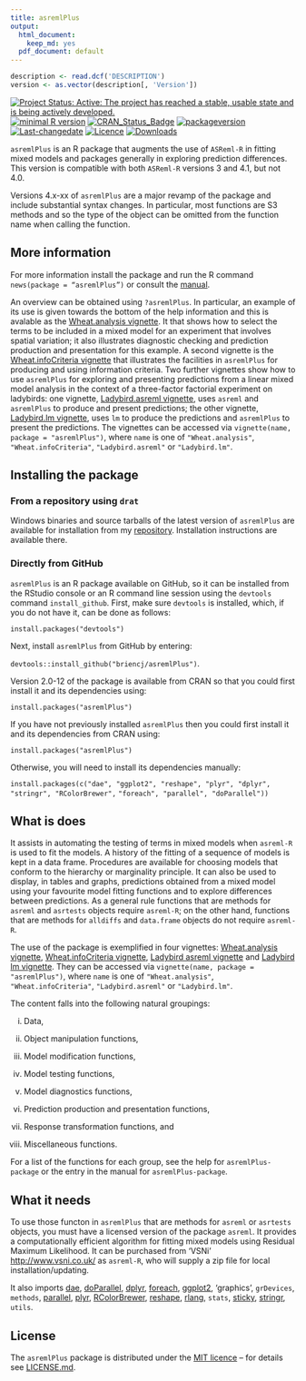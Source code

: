```yaml
---
title: asremlPlus
output:
  html_document:
    keep_md: yes
  pdf_document: default
---
```


```r
description <- read.dcf('DESCRIPTION')
version <- as.vector(description[, 'Version'])
```

[![Project Status: Active:  The project has reached a stable, usable state and is being actively developed.](http://www.repostatus.org/badges/latest/active.svg)](http://www.repostatus.org/#active)
[![minimal R version](https://img.shields.io/badge/R%3E%3D-2.10.0-6666ff.svg)](https://cran.r-project.org/)
[![CRAN_Status_Badge](http://www.r-pkg.org/badges/version/asremlPlus)](https://cran.r-project.org/package=asremlPlus)
[![packageversion](https://img.shields.io/badge/Package%20version-`r gsub('-', '--', version)`-orange.svg?style=flat-square)](/commits/master)
[![Last-changedate](https://img.shields.io/badge/last%20change-`r gsub('-', '--', Sys.Date())`-yellowgreen.svg)](/commits/master)
[![Licence](https://img.shields.io/github/license/mashape/apistatus.svg)](http://choosealicense.com/licenses/mit/)
[![Downloads](https://cranlogs.r-pkg.org/badges/last-week/asremlPlus)](commits/master)


`asremlPlus` is an R package that augments the use of `ASReml-R` in fitting mixed models and packages generally in exploring prediction differences. This version is compatible with both `ASReml-R` versions 3 and 4.1, but not 4.0.

Versions 4.x-xx of `asremlPlus` are a major revamp of the package and include substantial syntax changes. In particular, most functions are S3 methods and so the type of the object can be omitted from the function name when calling the function.  

## More information

For more information install the package and run the R command `news(package = “asremlPlus”)` or consult the [manual](./vignettes/asremlPlus-manual.pdf). 

An overview can be obtained using `?asremlPlus`. In particular, an example of its use is given towards the bottom of the help information and this is avalable as the [Wheat.analysis vignette](./vignettes/Wheat.analysis.pdf). It that shows how to select the terms to be included in a mixed model for an experiment that involves spatial variation; it also illustrates diagnostic checking and prediction production and presentation for this example. A second vignette is the [Wheat.infoCriteria vignette](./vignettes/Wheat.infoCriteria.pdf) that illustrates the facilities in `asremlPlus` for producing and using information criteria. Two further vignettes show how to use `asremlPlus` for exploring and presenting predictions from a linear mixed model analysis in the context of a three-factor factorial experiment on ladybirds: one vignette, [Ladybird.asreml vignette](./vignettes/Ladybird.asreml.pdf), uses `asreml` and `asremlPlus` to produce and present  predictions; the other vignette, [Ladybird.lm vignette](./vignettes/Ladybird.asreml.pdf), uses `lm` to produce the predictions and `asremlPlus` to present the predictions. The vignettes can be accessed via `vignette(name, package = "asremlPlus")`, where `name` is one of `"Wheat.analysis"`, `"Wheat.infoCriteria"`, `"Ladybird.asreml"` or `"Ladybird.lm"`.

## Installing the package

### From a repository using `drat`

Windows binaries and source tarballs of the latest version of `asremlPlus` are available for installation from my [repository](http://chris.brien.name/rpackages). Installation instructions are available there.

### Directly from  GitHub

`asremlPlus` is an R package available on GitHub, so it can be installed from the RStudio console or an R command line session using the `devtools` command `install_github`. First, make sure `devtools` is installed, which, if you do not have it, can be done as follows:

`install.packages("devtools")`

Next, install `asremlPlus` from GitHub by entering:

`devtools::install_github("briencj/asremlPlus")`.

Version 2.0-12 of the package is available from CRAN so that you could first install it and its dependencies using:

`install.packages("asremlPlus")`

If you have not previously installed `asremlPlus` then you could first install it and its dependencies from CRAN using:

`install.packages("asremlPlus")`

Otherwise, you will need to install its dependencies manually:

`install.packages(c("dae", "ggplot2", "reshape", "plyr", "dplyr", "stringr", "RColorBrewer", `
`                   "foreach", "parallel", "doParallel"))`

## What is does

It assists in automating the testing of terms in mixed models when `asreml-R` is used 
to fit the models. A history of the fitting of a sequence of models is kept in a data frame. 
Procedures are available for choosing models that conform to the hierarchy or marginality principle. It can also be used to display, in tables and graphs, predictions obtained from a mixed model using your favourite model fitting functions and to explore differences between predictions. As a general rule functions that are methods for `asreml` and `asrtests` objects require `asreml-R`; on the other hand, functions that are methods for `alldiffs` and `data.frame` objects do not require `asreml-R`.

The use of the package is exemplified in four vignettes: [Wheat.analysis vignette](./vignettes/Wheat.analysis.pdf), [Wheat.infoCriteria vignette](./vignettes/Wheat.infoCriteria.pdf), [Ladybird asreml vignette](./vignettes/Ladybird.asreml.pdf) and [Ladybird lm vignette](./vignettes/Ladybird.asreml.pdf). They can be accessed via `vignette(name, package = "asremlPlus")`, where `name` is one of `"Wheat.analysis"`, `"Wheat.infoCriteria"`, `"Ladybird.asreml"` or `"Ladybird.lm"`.

The content falls into the following natural groupings: 

(i) Data, 

(ii) Object manipulation functions, 

(iii) Model modification functions, 

(iv) Model testing functions, 

(v) Model diagnostics functions, 

(vi) Prediction production and presentation functions, 

(vii) Response transformation functions, and 

(viii) Miscellaneous functions. 

For a list of the functions for each group, see the help for `asremlPlus-package` or the entry in the manual for `asremlPlus-package`.  
  
## What it needs  
  
To use those functon in `asremlPlus` that are methods for `asreml` or `asrtests` objects, you must have a licensed version of the package `asreml`. It provides a computationally efficient algorithm for fitting mixed models using Residual Maximum Likelihood. It can be purchased from 'VSNi' <http://www.vsni.co.uk/> as `asreml-R`, who will supply a zip file for local installation/updating.
  
  It also imports [dae](<https://CRAN.R-project.org/package=dae>), [doParallel](<https://CRAN.R-project.org/package=doParallel>), [dplyr](<https://CRAN.R-project.org/package=dplyr>), [foreach](<https://CRAN.R-project.org/package=foreach>), [ggplot2](<https://CRAN.R-project.org/package=ggplot2>), 
'graphics',
`grDevices`, 
`methods`, 
[parallel](<https://CRAN.R-project.org/package=parallel>), 
[plyr](<https://CRAN.R-project.org/package=plyr>),
[RColorBrewer](<https://CRAN.R-project.org/package=RColorBrewer>), 
[reshape](<https://CRAN.R-project.org/package=reshape>), 
[rlang](<https://CRAN.R-project.org/package=rlang>), 
`stats`, 
[sticky](<https://CRAN.R-project.org/package=sticky>), 
[stringr](<https://CRAN.R-project.org/package=stringr>), 
`utils`.

## License

The `asremlPlus` package is distributed under the [MIT licence](<https://opensource.org/licenses/MIT>) -- for details see [LICENSE.md](https://github.com/briencj/asremlPlus/blob/master/LICENSE.md).
